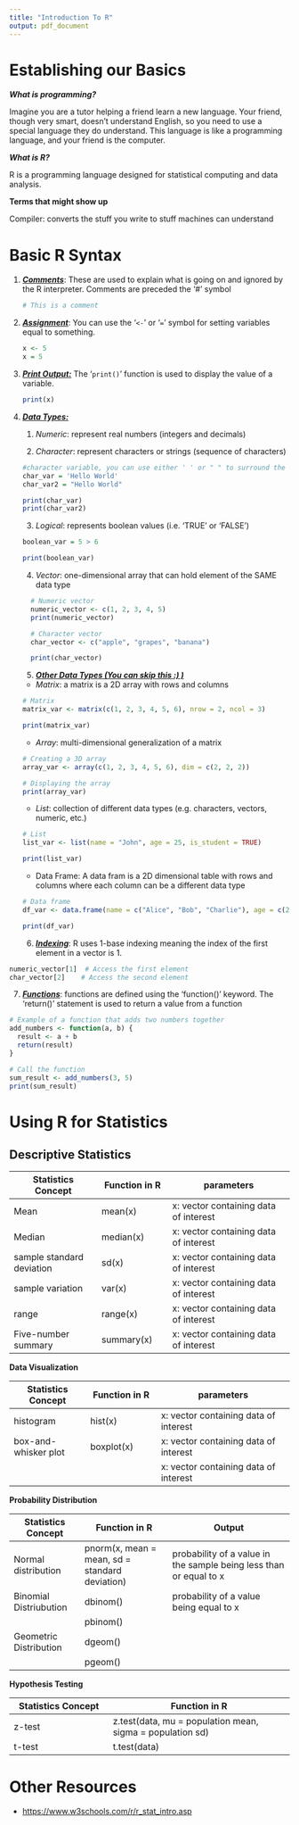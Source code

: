 ---
title: "Introduction To R"
output: pdf_document
---

# **Establishing our Basics**

***What is programming?***

Imagine you are a tutor helping a friend learn a new language. Your friend, though very smart, doesn't understand English, so you need to use a special language they do understand. This language is like a programming language, and your friend is the computer.

***What is R?***

R is a programming language designed for statistical computing and data analysis.

**Terms that might show up**

Compiler: converts the stuff you write to stuff machines can understand

# **Basic R Syntax**

1.  [***Comments***]{.underline}: These are used to explain what is going on and ignored by the R interpreter. Comments are preceded the '\#' symbol

    ```{r}
    # This is a comment
    ```

2.  [***Assignment***]{.underline}: You can use the '`<-`' or '`=`' symbol for setting variables equal to something.

    ```{r}
    x <- 5 
    x = 5
    ```

3.  [***Print Output:***]{.underline} The '`print()`' function is used to display the value of a variable.

    ```{r}
    print(x)
    ```

4.  [***Data Types:***]{.underline}

    1.  *Numeric*: represent real numbers (integers and decimals)

    2.  *Character*: represent characters or strings (sequence of characters)

    ```{r}
    #character variable, you can use either ' ' or " " to surround the characters 
    char_var = 'Hello World'
    char_var2 = "Hello World" 

    print(char_var)
    print(char_var2)

    ```

    3.  *Logical*: represents boolean values (i.e. 'TRUE' or 'FALSE')

    ```{r}
    boolean_var = 5 > 6

    print(boolean_var)
    ```

    4.  *Vector*: one-dimensional array that can hold element of the SAME data type

    ```{r}
      # Numeric vector
      numeric_vector <- c(1, 2, 3, 4, 5)
      print(numeric_vector)
      
      # Character vector
      char_vector <- c("apple", "grapes", "banana")
      
      print(char_vector)
    ```

    5.  [***Other Data Types (You can skip this :) )***]{.underline}

    -   *Matrix*: a matrix is a 2D array with rows and columns

    ```{r}
    # Matrix
    matrix_var <- matrix(c(1, 2, 3, 4, 5, 6), nrow = 2, ncol = 3)

    print(matrix_var)
    ```

    -   *Array*: multi-dimensional generalization of a matrix

    ```{r}
    # Creating a 3D array 
    array_var <- array(c(1, 2, 3, 4, 5, 6), dim = c(2, 2, 2))

    # Displaying the array
    print(array_var)

    ```

    -   *List*: collection of different data types (e.g. characters, vectors, numeric, etc.)

    ```{r}
    # List
    list_var <- list(name = "John", age = 25, is_student = TRUE)

    print(list_var)
    ```

    -   Data Frame: A data fram is a 2D dimensional table with rows and columns where each column can be a different data type

    ```{r}
    # Data frame
    df_var <- data.frame(name = c("Alice", "Bob", "Charlie"), age = c(25, 30, 22))

    print(df_var)
    ```

    6.  [***Indexing***]{.underline}: R uses 1-base indexing meaning the index of the first element in a vector is 1.

```{r}
numeric_vector[1]  # Access the first element
char_vector[2]    # Access the second element

```

7.  [***Functions***]{.underline}: functions are defined using the 'function()' keyword. The 'return()' statement is used to return a value from a function

```{r}
# Example of a function that adds two numbers together
add_numbers <- function(a, b) {
  result <- a + b
  return(result)
}

# Call the function
sum_result <- add_numbers(3, 5)
print(sum_result)

```

# **Using R for Statistics**

## **Descriptive Statistics**

| Statistics Concept        | Function in R | parameters                            |
|-----------------------|------------------|-------------------------------|
| Mean                      | mean(x)       | x: vector containing data of interest |
| Median                    | median(x)     | x: vector containing data of interest |
| sample standard deviation | sd(x)         | x: vector containing data of interest |
| sample variation          | var(x)        | x: vector containing data of interest |
| range                     | range(x)      | x: vector containing data of interest |
| Five-number summary       | summary(x)    | x: vector containing data of interest |

**Data Visualization**

| Statistics Concept   | Function in R | parameters                            |
|--------------------|------------------|----------------------------------|
| histogram            | hist(x)       | x: vector containing data of interest |
| box-and-whisker plot | boxplot(x)    | x: vector containing data of interest |
|                      |               | x: vector containing data of interest |

**Probability Distribution**

| Statistics Concept     | Function in R                                  | Output                                                             |
|------------------|-----------------------|-------------------------------|
| Normal distribution    | pnorm(x, mean = mean, sd = standard deviation) | probability of a value in the sample being less than or equal to x |
| Binomial Distriubution | dbinom()                                       | probability of a value being equal to x                            |
|                        | pbinom()                                       |                                                                    |
| Geometric Distribution | dgeom()                                        |                                                                    |
|                        | pgeom()                                        |                                                                    |

**Hypothesis Testing**

| Statistics Concept | Function in R                                             |
|-------------------------|----------------------------------------------|
| z-test             | z.test(data, mu = population mean, sigma = population sd) |
| t-test             | t.test(data)                                              |

# Other Resources

-   <https://www.w3schools.com/r/r_stat_intro.asp>
